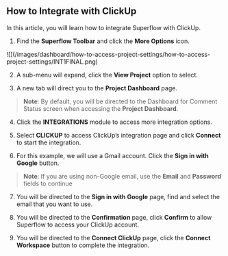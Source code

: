 ## How to Integrate with ClickUp

In this article, you will learn how to integrate Superflow with ClickUp.

1. Find the **Superflow Toolbar** and click the **More Options** icon.

<Frame>
![](/images/dashboard/how-to-access-project-settings/how-to-access-project-settings/INT1FINAL.png)
</Frame>

2. A sub-menu will expand, click the **View Project** option to select.

3. A new tab will direct you to the **Project Dashboard** page.

> **Note**: By default, you will be directed to the Dashboard for Comment Status screen when accessing the **Project Dashboard**.

4. Click the **INTEGRATIONS** module to access more integration options.



5. Select **CLICKUP** to access ClickUp’s integration page and click **Connect** to start the integration.

6. For this example, we will use a Gmail account. Click the **Sign in with Google** button.

> **Note**: If you are using non-Google email, use the **Email** and **Password** fields to continue



7. You will be directed to the **Sign in with Google** page, find and select the email that you want to use.



8. You will be directed to the **Confirmation** page, click **Confirm** to allow Superflow to access your ClickUp account.



9. You will be directed to the **Connect ClickUp** page, click the **Connect Workspace** button to complete the integration.

